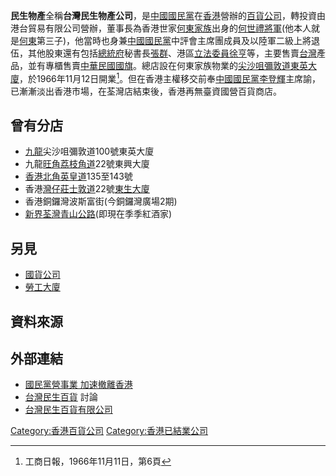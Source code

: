 '''民生物產'''全稱'''台灣民生物產公司'''，是[[中國國民黨|中國國民黨]]在[[香港|香港]]營辦的[[百貨公司|百貨公司]]，轉投資由港台貿易有限公司營辦，董事長為香港世家[[何啟東家族|何東家族]]出身的[[何世禮|何世禮將軍]](他本人就是[[何東|何東]]第三子)，他當時也身兼[[中國國民黨|中國國民黨]]中評會主席團成員及以陸軍二級上將退伍，其他股東還有包括[[中華民國總統府|總統府]]秘書長[[張群|張群]]、港區[[立法委員|立法委員]][[徐亨|徐亨]]等，主要售賣[[台灣|台灣]]產品，並有專櫃售賣[[中華民國國旗|中華民國國旗]]。總店設在何東家族物業的[[尖沙咀|尖沙咀]][[彌敦道|彌敦道]][[東英大廈|東英大廈]]，於1966年11月12日開業<ref>工商日報，1966年11月11日，第6頁</ref>。但在香港主權移交前奉[[中國國民黨|中國國民黨]][[李登輝|李登輝]]主席諭，已漸漸淡出香港市場，在荃灣店結束後，香港再無臺資國營百貨商店。

==曾有分店==
*[[九龍|九龍]]尖沙咀彌敦道100號東英大廈
*九龍[[旺角|旺角]][[荔枝角道|荔枝角道]]22號東興大廈
*[[香港|香港]][[北角|北角]][[英皇道|英皇道]]135至143號
*香港[[灣仔|灣仔]][[莊士敦道|莊士敦道]]22號[[東生大廈|東生大廈]]
*香港銅鑼灣波斯富街(今銅鑼灣廣場2期)
*[[新界|新界]][[荃灣|荃灣]][[青山公路|青山公路]](即現在季季紅酒家)

==另見==
*[[國貨公司|國貨公司]]
*[[勞工大廈|勞工大廈]]

==資料來源==
{{references}}

==外部連結==
*[http://igpa.nat.gov.tw/fp.asp?xItem=976&ctNode=6&mp=1 國民黨營事業 加速撤離香港]{{dead link|date=2018年3月 |bot=InternetArchiveBot |fix-attempted=yes }}
*[http://www.uwants.com/viewthread.php?tid=6493112 台灣民生百貨] {{Wayback|url=http://www.uwants.com/viewthread.php?tid=6493112 |date=20160305011217 }} 討論
*[http://www.discuss.com.hk/viewthread.php?tid=18470077 台灣民生百貨有限公司] {{Wayback|url=http://www.discuss.com.hk/viewthread.php?tid=18470077 |date=20190523193416 }}

{{香港百貨公司}}

[[Category:香港百貨公司|Category:香港百貨公司]]
[[Category:香港已結業公司|Category:香港已結業公司]]